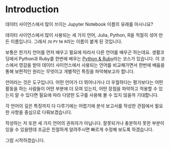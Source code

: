 # Introduction

데이터 사이언스에서 많이 쓰이는 Jupyter Notebook 이름의 유래를 아시나요?

데이터 사이언스에서 많이 사용되는 세 가지 언어, Julia, Python, R을 적절히 섞어 만든 이름입니다. 
그래서 `JU` `PY` te `R`라는 이름이 붙게 된 것입니다.

보통은 한가지 언어를 먼저 배우고 필요에 따라서 다른 언어를 배우곤 하는데요. 생활코딩에서 Python과 Ruby를 한번에 배우는 [Python & Ruby](https://opentutorials.org/course/1750)라는 코스가 있습니다. 이 코스에서 영감을 받아 데이터 사이언스에서 사용되는 언어를 비교해가면서 한번에 배움을 통해 보편적인 원리는 무엇이고 개별적인 특징을 파악해보고자 합니다. 

언어라는 것은 도구입니다. 어떤 언어가 더 뛰어나거나 더 우월하다는 평가보다는 어떤 활동을 하는 사람들이 어떤 부분에 더 모여 있는지, 어떤 장점을 파악하고 적용할 수 있는지 알 수 있다면 필요에 따라 다양한 도구를 사용해 볼 수 있지 않을까 기대합니다.

각 언어의 깊은 특징까지 다 다루기에는 어렵기에 분석 보고서를 작성한 관점에서 필요한 사항을 중심으로 다뤄보겠습니다.

작성하는 저 또한 세 가지 언어의 권위자가 아닙니다. 잘못되거나 충분하지 못한 부분이 있을 수 있을텐데 조금은 친절하게 알려주시면 빠르게 수정해 보도록 하겠습니다.

그럼 시작하겠습니다.


